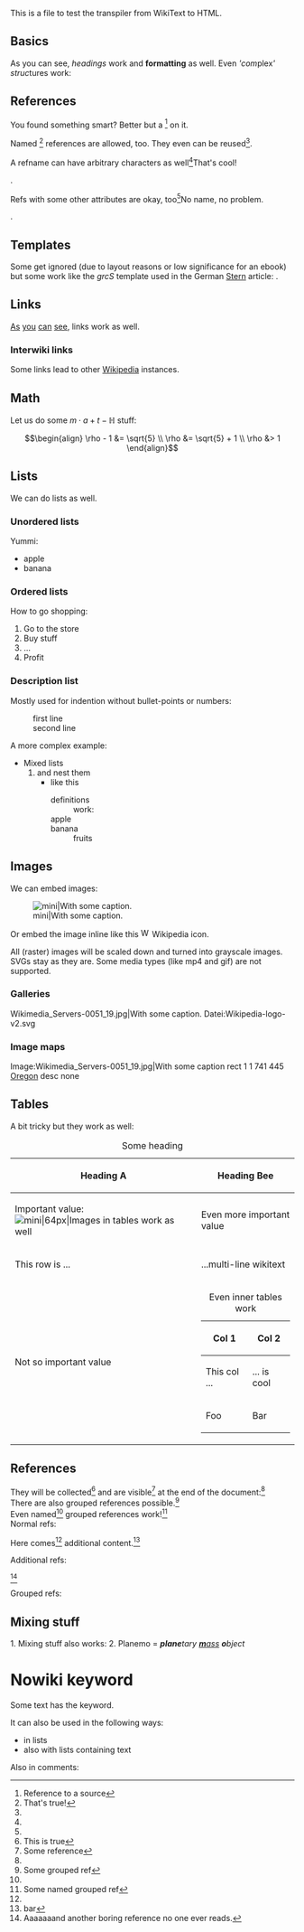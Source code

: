 This is a file to test the transpiler from WikiText to HTML.

== Basics ==

As you can see, ''headings'' work and '''formatting''' as well. Even '''com''plex''' struc''tures work:

== References ==

You found something smart? Better but a <ref>Reference to a source</ref> on it.

Named <ref name="refname">That's true!</ref> references are allowed, too.
They even can be reused<ref name="refname" />.

A refname can have arbitrary characters as well<ref name=".,-+3/Ü´_">That's cool!</ref>.

Refs with some other attributes are okay, too<ref some="other/attributes">No name, no problem.</ref>.

== Templates ==

Some get ignored (due to layout reasons or low significance for an ebook) but some work like the ''grcS'' template used in the German [https://de.wikipedia.org/wiki/Stern Stern] article: {{grcS|ἀστήρ, ἄστρον|astēr, astron}}.

== Links ==

[https://en.wikipedia.org/wiki/As As] [https://en.wikipedia.org/wiki/you you] [https://en.wikipedia.org/wiki/can can] [https://en.wikipedia.org/wiki/see see], links work as well.

=== Interwiki links ===

Some links lead to other [[:de:Wikipedia|Wikipedia]] instances.

== Math ==
Let us do some <math>m \cdot a + t - \mathbb{H}</math> stuff:

:<math>
\begin{align}
\rho - 1 &= \sqrt{5} \\
\rho &= \sqrt{5} + 1 \\
\rho &> 1
\end{align}
</math>

== Lists ==

We can do lists as well.

=== Unordered lists ===

Yummi:

* apple
* banana

=== Ordered lists ===

How to go shopping:

# Go to the store
# Buy stuff
# ...
# Profit

=== Description list ===

Mostly used for indention without bullet-points or numbers:

: first line
: second line

A more complex example:

* Mixed lists
*# and nest them
*#* like this
*#*; definitions
*#*: work:
*#*; apple
*#*; banana
*#*: fruits

== Images ==

We can embed images:

[[Datei:Wikimedia_Servers-0051_19.jpg|mini|With some caption.]]

Or embed the image inline like this [[Datei:Wikipedia-logo-v2.svg|16px]] Wikipedia icon.

All (raster) images will be scaled down and turned into grayscale images. SVGs stay as they are. Some media types (like mp4 and gif) are not supported.

=== Galleries ===

<gallery>
Wikimedia_Servers-0051_19.jpg|With some caption.
Datei:Wikipedia-logo-v2.svg
</gallery>

=== Image maps ===

<imagemap>
Image:Wikimedia_Servers-0051_19.jpg|With some caption
rect 1 1 741 445 [[Oregon|Oregon]]
desc none
</imagemap>

== Tables ==

A bit tricky but they work as well:

{| class="wikitable"
|+ Some heading
|-
! Heading A !! Heading Bee
|-
| Important value: [[Datei:Wikipedia-logo-v2.svg|mini|64px|Images in tables work as well]] || Even more important value
|-
| This row is ...
| ...multi-line wikitext
|-
| Not so important value ||
{| class="wikitable"
|+ Even inner tables work
|-
! Col 1 !! Col 2
|-
| This col ... || ... is cool
|-
| Foo
| Bar
|}
|}

== References ==

They will be collected<ref name="another-ref">This is true</ref> and are visible<ref>Some reference</ref> at the end of the document:<ref name="another-ref" /><br>

There are also grouped references possible.<ref group="some-group">Some grouped ref</ref><br>
Even named<ref group="some-group" name="grouped-ref-name"/> grouped references work!<ref group="some-group" name="grouped-ref-name">Some named grouped ref</ref><br>

Normal refs:<br>
<references />

Here comes<ref name="yet-another-named-ref" /> additional content.<ref>bar</ref>

Additional refs:<br>
<references>
<ref name="yet-another-named-ref">Aaaaaaand another boring reference no one ever reads.</ref>
</references>

Grouped refs:<br>
<references group="some-group" />

== Mixing stuff ==

1. Mixing stuff also works:
2. Planemo = '''''plane'''tary [https://object.de '''m'''ass] '''o'''bject''

= Nowiki keyword =

Some text has the <nowiki>keyword</nowiki>.

It can also be used in the following ways:
* <nowiki>in lists</nowiki>
* also with <nowiki>lists</nowiki> containing text

Also in comments: <!-- this <nowiki>part</nowiki> should not be visible -->